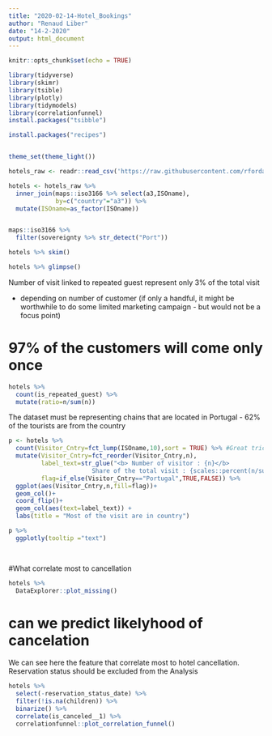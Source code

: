 ```yaml
---
title: "2020-02-14-Hotel_Bookings"
author: "Renaud Liber"
date: "14-2-2020"
output: html_document
---
```


```r
knitr::opts_chunk$set(echo = TRUE)
```


```r
library(tidyverse)
library(skimr)
library(tsible)
library(plotly)
library(tidymodels)
library(correlationfunnel)
install.packages("tsibble")

install.packages("recipes")


theme_set(theme_light())
```



```r

hotels_raw <- readr::read_csv('https://raw.githubusercontent.com/rfordatascience/tidytuesday/master/data/2020/2020-02-11/hotels.csv') 
```


```r
hotels <- hotels_raw %>% 
  inner_join(maps::iso3166 %>% select(a3,ISOname),
             by=c("country"="a3")) %>% 
  mutate(ISOname=as_factor(ISOname))


maps::iso3166 %>% 
  filter(sovereignty %>% str_detect("Port"))

```


```r

hotels %>% skim()

hotels %>% glimpse()

```

Number of visit linked to repeated guest represent only 3% of the total visit

+ depending on number of customer (if only a handful, it might be worthwhile to do some limited marketing campaign - but would not be a focus point)

# 97% of the customers will come only once

```r
hotels %>% 
  count(is_repeated_guest) %>% 
  mutate(ratio=n/sum(n))

```


The dataset must be representing chains that are located in Portugal - 
62% of the tourists are from the country

```r
p <- hotels %>% 
  count(Visitor_Cntry=fct_lump(ISOname,10),sort = TRUE) %>% #Great trick to fct_lump quickly
  mutate(Visitor_Cntry=fct_reorder(Visitor_Cntry,n),
         label_text=str_glue("<b> Number of visitor : {n}</b>
                       Share of the total visit : {scales::percent(n/sum(n))}"),
         flag=if_else(Visitor_Cntry=="Portugal",TRUE,FALSE)) %>% 
  ggplot(aes(Visitor_Cntry,n,fill=flag))+
  geom_col()+
  coord_flip()+
  geom_col(aes(text=label_text)) +
  labs(title = "Most of the visit are in country")

p %>% 
  ggplotly(tooltip ="text")

  
```


#What correlate most to cancellation


```r

hotels %>% 
  DataExplorer::plot_missing()

```



# can we predict likelyhood of cancelation

We can see here the feature that correlate most to hotel cancellation. 
Reservation status should be excluded from the Analysis



```r

hotels %>% 
  select(-reservation_status_date) %>% 
  filter(!is.na(children)) %>% 
  binarize() %>% 
  correlate(is_canceled__1) %>% 
  correlationfunnel::plot_correlation_funnel()

  


```

